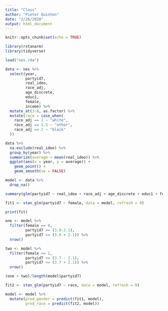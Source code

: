 ```yaml
---
title: "Class"
author: "Pieter Quinton"
date: "2/26/2020"
output: html_document
---
```


```r
knitr::opts_chunk$set(echo = TRUE)

library(rstanarm)
library(tidyverse)
```

```r

load("nes.rda")

data <- nes %>%
  select(year,
         partyid7,
         real_ideo,
         race_adj,
         age_discrete,
         educ1,
         female,
         income) %>%
  mutate_at(3:8, as.factor) %>%
  mutate(race = case_when(
    race_adj == 1 ~ "white",
    race_adj == 1.5 ~ "other",
    race_adj == 2 ~ "black"
  ))

```

```r

data %>%
  na.exclude(real_ideo) %>%
  group_by(year) %>%
  summarize(average = mean(real_ideo)) %>%
  ggplot(aes(x = year, y = average)) +
    geom_point() +
    geom_smooth(se = FALSE)

model <- data %>%
  drop_na()

summary(glm(partyid7 ~ real_ideo + race_adj + age_discrete + educ1 + female + income, data = model))

fit1 <- stan_glm(partyid7 ~ female, data = model, refresh = 0)

print(fit)
```

```r
one <- model %>%
  filter(female == 0,
         partyid7 >= (3.9-2.1),
         partyid7 <= (3.9 + 2.1)) %>%
  nrow()

two <- model %>%
  filter(female == 1,
         partyid7 >= (3.7 - 2.1),
         partyid7 <= (3.7 + 2.1)) %>%
  nrow()

(one + two)/length(model$partyid7)

```

```r
fit2 <- stan_glm(partyid7 ~ race, data = model, refresh = 0)

```

```r

model <- model %>%
  mutate(pred_gender = predict(fit1, model),
         pred_race = predict(fit2, model))
```

